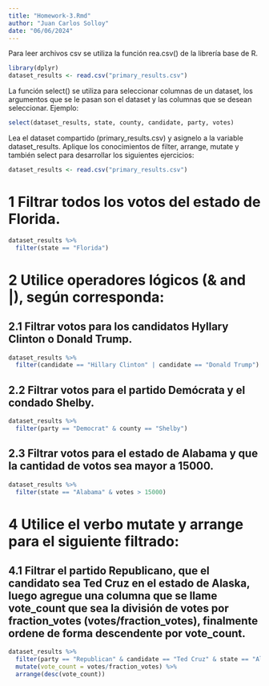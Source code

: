 ```yaml
---
title: "Homework-3.Rmd"
author: "Juan Carlos Solloy"
date: "06/06/2024"
---
```

Para leer archivos csv se utiliza la función rea.csv() de la librería base de R.
```r
library(dplyr)
dataset_results <- read.csv("primary_results.csv")
```
 
La función select() se utiliza para seleccionar columnas de un dataset, los argumentos que se le pasan son el dataset y las columnas que se desean seleccionar. Ejemplo:
```r
select(dataset_results, state, county, candidate, party, votes)
```
 
Lea el dataset compartido (primary_results.csv) y asignelo a la variable dataset_results.
Aplique los conocimientos de filter, arrange, mutate y también select para desarrollar los
siguientes ejercicios:
 
```r
dataset_results <- read.csv("primary_results.csv")
```
 
# 1 Filtrar todos los votos del estado de Florida.
```r
dataset_results %>% 
  filter(state == "Florida")
```
# 2 Utilice operadores lógicos (& and |), según corresponda:

## 2.1 Filtrar votos para los candidatos Hyllary Clinton o Donald Trump.
```r
dataset_results %>% 
  filter(candidate == "Hillary Clinton" | candidate == "Donald Trump")
```
## 2.2 Filtrar votos para el partido Demócrata y el condado Shelby.
```r
dataset_results %>% 
  filter(party == "Democrat" & county == "Shelby")
```
## 2.3 Filtrar votos para el estado de Alabama y que la cantidad de votos sea mayor a 15000.
```r
dataset_results %>% 
  filter(state == "Alabama" & votes > 15000)
```
# 4 Utilice el verbo mutate y arrange para el siguiente filtrado:

## 4.1 Filtrar el partido Republicano, que el candidato sea Ted Cruz en el estado de Alaska, luego agregue una columna que se llame vote_count que sea la división de votes por fraction_votes (votes/fraction_votes), finalmente ordene de forma descendente por vote_count.
```r
dataset_results %>% 
  filter(party == "Republican" & candidate == "Ted Cruz" & state == "Alaska") %>%
  mutate(vote_count = votes/fraction_votes) %>% 
  arrange(desc(vote_count))
```



 